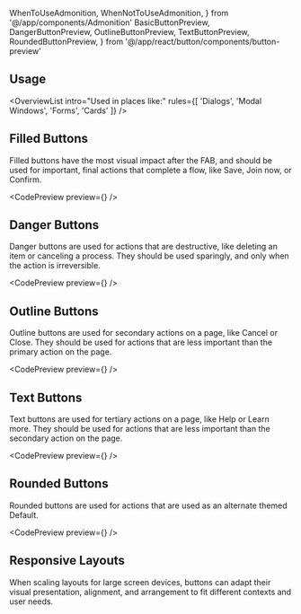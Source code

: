 ---
---

  WhenToUseAdmonition,
  WhenNotToUseAdmonition,
} from '@/app/components/Admonition'
  BasicButtonPreview,
  DangerButtonPreview,
  OutlineButtonPreview,
  TextButtonPreview,
  RoundedButtonPreview,
} from '@/app/react/button/components/button-preview'

## Usage

<OverviewList intro="Used in places like:" rules={[
  'Dialogs',
  'Modal Windows',
  'Forms',
  'Cards'
]} />

<WhenNotToUseAdmonition description="When you need to provide a way for the user to navigate somewhere - use a Link, TextLink, or NavMenu." />


## Filled Buttons

Filled buttons have the most visual impact after the FAB, and should be used for important, final actions that complete a flow, like Save, Join now, or Confirm.

<CodePreview preview={<BasicButtonPreview />} />

<WhenToUseAdmonition description="When you need to display content heavy sections within a single page." />

## Danger Buttons

Danger buttons are used for actions that are destructive, like deleting an item or canceling a process. They should be used sparingly, and only when the action is irreversible.

<CodePreview preview={<DangerButtonPreview />} />

<WhenToUseAdmonition description="When you need to display a high impact destructive action such as deleting items or other places where a destructive action is the priority in the UI." />

## Outline Buttons

Outline buttons are used for secondary actions on a page, like Cancel or Close. They should be used for actions that are less important than the primary action on the page.

<CodePreview preview={<OutlineButtonPreview />} />

<WhenToUseAdmonition description="When you need medium priority actions or a secondary action to a primary button." />

## Text Buttons

Text buttons are used for tertiary actions on a page, like Help or Learn more. They should be used for actions that are less important than the secondary action on the page.

<CodePreview preview={<TextButtonPreview />} />

<WhenToUseAdmonition description="When you need lower priority actions such as that might be used for triggering more options." />

## Rounded Buttons

Rounded buttons are used for actions that are used as an alternate themed Default.

<CodePreview preview={<RoundedButtonPreview />} />

<WhenToUseAdmonition description="When you need an alternative button shape (i.e. admin portal, etc.)." />

## Responsive Layouts

When scaling layouts for large screen devices, buttons can adapt their visual presentation, alignment, and arrangement to fit different contexts and user needs.
